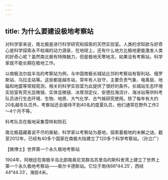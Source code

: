 ```yaml
---
---
---
```

title: 为什么要建设极地考察站
---




对科学家来说，南北极是进行科学研究和探索的天然实验室。人类的求知欲与好奇心是科学探索永不枯竭的动力源泉，在地球上，还有什么地方比极地更能激发人类的好奇心呢？虽然南北极有特殊魅力，但是极地天寒地冻，如果没有考察站，科学家就不能长期在极地工作。

以南极法尔兹半岛的考察站为例，与中国南极长城站比邻的考察站有智利站、俄罗斯站、乌拉圭站等。这些都是越冬站，常年有人驻守，主要负责气象、电离层、地磁和地震等常规观测，相关的科学实验室为此提供了很好的条件。长城站生态环境实验室有荧光显微镜、实体显微镜、冰厚测定仪、安德拉海流计、海冰钻等供科考队员进行生态环境、生物、地质、大气化学、古气候研究使用。除了每年有大约20名越冬队员外，考察站还会接待不到40名的度夏队员，他们通常在野外工作2～4个月不等。

科考队员在极地采集雪样和陨石



南北极蕴藏着说不尽的奥秘，科学家以考察站为基地，探索着极地的未解之谜。截至2012年，已经有40多个国家在南极大陆建立了120多个科学考察站。（孙立广）





【微博士】世界第一个永久极地考察站

1904年，阿根廷在南极半岛北部南奥尼克群岛苏里岛的斯科舍湾上建立了世界上第一个永久极地考察站——奥尔卡德斯站。它位于南纬66°44.25′，西经44°44.33′，海拔4米。